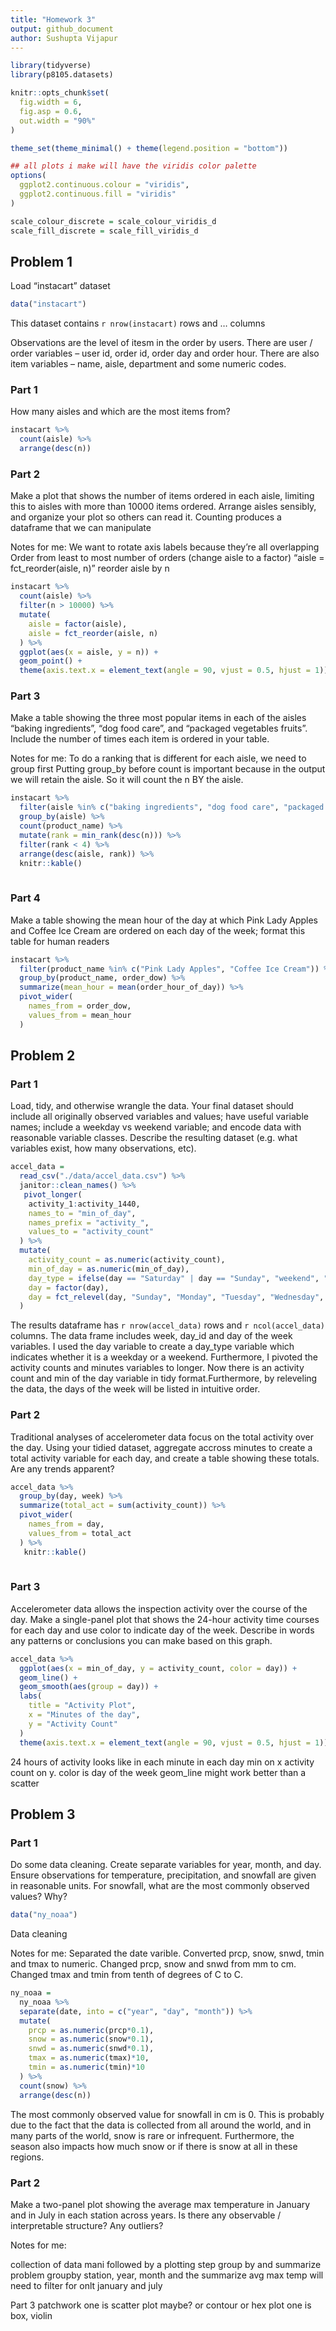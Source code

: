 ```yaml
---
title: "Homework 3"
output: github_document
author: Sushupta Vijapur
---
```

```r
library(tidyverse)
library(p8105.datasets)

knitr::opts_chunk$set(
  fig.width = 6,
  fig.asp = 0.6,
  out.width = "90%"
)

theme_set(theme_minimal() + theme(legend.position = "bottom"))

## all plots i make will have the viridis color palette
options(
  ggplot2.continuous.colour = "viridis",
  ggplot2.continuous.fill = "viridis"
)

scale_colour_discrete = scale_colour_viridis_d
scale_fill_discrete = scale_fill_viridis_d

```


## Problem 1

Load "instacart" dataset

```r
data("instacart")
```

This dataset contains `r nrow(instacart)` rows and ... columns 

Observations are the level of itesm in the order by users. There are user / order variables -- user id, order id, order day and order hour. There are also item variables -- name, aisle, department and some numeric codes.

### Part 1
How many aisles and which are the most items from?

```r
instacart %>% 
  count(aisle) %>% 
  arrange(desc(n))
```

### Part 2
Make a plot that shows the number of items ordered in each aisle, limiting this to aisles with more than 10000 items ordered. Arrange aisles sensibly, and organize your plot so others can read it.
Counting produces a dataframe that we can manipulate

Notes for me: 
We want to rotate axis labels because they're all overlapping 
Order from least to most number of orders (change aisle to a factor)
  "aisle = fct_reorder(aisle, n)" reorder aisle by n
```r
instacart %>% 
  count(aisle) %>% 
  filter(n > 10000) %>% 
  mutate(
    aisle = factor(aisle),
    aisle = fct_reorder(aisle, n)
  ) %>% 
  ggplot(aes(x = aisle, y = n)) +
  geom_point() +
  theme(axis.text.x = element_text(angle = 90, vjust = 0.5, hjust = 1))
```

### Part 3
Make a table showing the three most popular items in each of the aisles “baking ingredients”, “dog food care”, and “packaged vegetables fruits”. Include the number of times each item is ordered in your table.

Notes for me:
To do a ranking that is different for each aisle, we need to group first
Putting group_by before count is important because in the output we will retain the aisle. So it will count the n BY the aisle.
```r
instacart %>% 
  filter(aisle %in% c("baking ingredients", "dog food care", "packaged vegetables fruits")) %>% 
  group_by(aisle) %>% 
  count(product_name) %>% 
  mutate(rank = min_rank(desc(n))) %>% 
  filter(rank < 4) %>% 
  arrange(desc(aisle, rank)) %>% 
  knitr::kable()
  
```

### Part 4
Make a table showing the mean hour of the day at which Pink Lady Apples and Coffee Ice Cream are ordered on each day of the week; format this table for human readers

```r
instacart %>% 
  filter(product_name %in% c("Pink Lady Apples", "Coffee Ice Cream")) %>% 
  group_by(product_name, order_dow) %>% 
  summarize(mean_hour = mean(order_hour_of_day)) %>% 
  pivot_wider(
    names_from = order_dow,
    values_from = mean_hour
  )
```

## Problem 2

### Part 1
Load, tidy, and otherwise wrangle the data. Your final dataset should include all originally observed variables and values; have useful variable names; include a weekday vs weekend variable; and encode data with reasonable variable classes. Describe the resulting dataset (e.g. what variables exist, how many observations, etc).

```r
accel_data = 
  read_csv("./data/accel_data.csv") %>% 
  janitor::clean_names() %>% 
   pivot_longer(
    activity_1:activity_1440,
    names_to = "min_of_day",
    names_prefix = "activity_",
    values_to = "activity_count"
  ) %>% 
  mutate(
    activity_count = as.numeric(activity_count),
    min_of_day = as.numeric(min_of_day),
    day_type = ifelse(day == "Saturday" | day == "Sunday", "weekend", "weekday"),
    day = factor(day),
    day = fct_relevel(day, "Sunday", "Monday", "Tuesday", "Wednesday", "Thursday", "Friday", "Saturday")
  )

```
The results dataframe has `r nrow(accel_data)` rows and `r ncol(accel_data)` columns. The data frame includes week, day_id and day of the week variables. I used the day variable to create a day_type variable which indicates whether it is a weekday or a weekend. Furthermore, I pivoted the activity counts and minutes variables to longer. Now there is an activity count and min of the day variable in tidy format.Furthermore, by releveling the data, the days of the week will be listed in intuitive order. 


### Part 2
Traditional analyses of accelerometer data focus on the total activity over the day. Using your tidied dataset, aggregate accross minutes to create a total activity variable for each day, and create a table showing these totals. Are any trends apparent?

```r
accel_data %>% 
  group_by(day, week) %>% 
  summarize(total_act = sum(activity_count)) %>% 
  pivot_wider(
    names_from = day,
    values_from = total_act
  ) %>% 
   knitr::kable()
  

```



### Part 3
Accelerometer data allows the inspection activity over the course of the day. Make a single-panel plot that shows the 24-hour activity time courses for each day and use color to indicate day of the week. Describe in words any patterns or conclusions you can make based on this graph.

```r
accel_data %>% 
  ggplot(aes(x = min_of_day, y = activity_count, color = day)) +
  geom_line() +
  geom_smooth(aes(group = day)) +
  labs(
    title = "Activity Plot",
    x = "Minutes of the day",
    y = "Activity Count"
  )
  theme(axis.text.x = element_text(angle = 90, vjust = 0.5, hjust = 1))
```

24 hours of activity looks like in each minute in each day
min on x activity count on y. color is day of the week
geom_line might work better than a scatter


## Problem 3

### Part 1
Do some data cleaning. Create separate variables for year, month, and day. Ensure observations for temperature, precipitation, and snowfall are given in reasonable units. For snowfall, what are the most commonly observed values? Why?
```r
data("ny_noaa")
```

Data cleaning

Notes for me: Separated the date varible. Converted prcp, snow, snwd, tmin and tmax to numeric. Changed prcp, snow and snwd from mm to cm. Changed tmax and tmin from tenth of degrees of C to C. 
```r
ny_noaa =
  ny_noaa %>% 
  separate(date, into = c("year", "day", "month")) %>% 
  mutate(
    prcp = as.numeric(prcp*0.1),
    snow = as.numeric(snow*0.1),
    snwd = as.numeric(snwd*0.1),
    tmax = as.numeric(tmax)*10,
    tmin = as.numeric(tmin)*10
  ) %>% 
  count(snow) %>% 
  arrange(desc(n))
```
The most commonly observed value for snowfall in cm is 0. This is probably due to the fact that the data is collected from all around the world, and in many parts of the world, snow is rare or infrequent. Furthermore, the season also impacts how much snow or if there is snow at all in these regions. 



### Part 2
Make a two-panel plot showing the average max temperature in January and in July in each station across years. Is there any observable / interpretable structure? Any outliers?

Notes for me:

collection of data mani followed by a plotting step
group by and summarize problem 
groupby station, year, month and the summarize avg max temp
will need to filter for onlt january and july

Part 3
patchwork
one is scatter plot maybe? or contour or hex plot
one is box, violin 